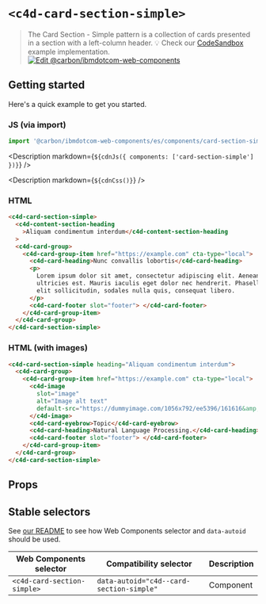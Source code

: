 
# `<c4d-card-section-simple>`

> The Card Section - Simple pattern is a collection of cards presented in a
> section with a left-column header. 💡 Check our
> [CodeSandbox](https://githubbox.com/carbon-design-system/carbon-for-ibm-dotcom/tree/main/packages/web-components/examples/codesandbox/components/card-section-simple)
> example implementation.
> [![Edit @carbon/ibmdotcom-web-components](https://developer.stackblitz.com/img/open_in_stackblitz.svg)](https://stackblitz.com/github/carbon-design-system/carbon-for-ibm-dotcom/tree/main/packages/web-components/examples/codesandbox/components/card-section-simple)

## Getting started

Here's a quick example to get you started.

### JS (via import)

```javascript
import '@carbon/ibmdotcom-web-components/es/components/card-section-simple/index.js';
```

<Description markdown={`${cdnJs({ components: ['card-section-simple'] })}`} />

<Description markdown={`${cdnCss()}`} />

### HTML

```html
<c4d-card-section-simple>
  <c4d-content-section-heading
    >Aliquam condimentum interdum</c4d-content-section-heading
  >
  <c4d-card-group>
    <c4d-card-group-item href="https://example.com" cta-type="local">
      <c4d-card-heading>Nunc convallis lobortis</c4d-card-heading>
      <p>
        Lorem ipsum dolor sit amet, consectetur adipiscing elit. Aenean et
        ultricies est. Mauris iaculis eget dolor nec hendrerit. Phasellus at
        elit sollicitudin, sodales nulla quis, consequat libero.
      </p>
      <c4d-card-footer slot="footer"> </c4d-card-footer>
    </c4d-card-group-item>
  </c4d-card-group>
</c4d-card-section-simple>
```

### HTML (with images)

```html
<c4d-card-section-simple heading="Aliquam condimentum interdum">
  <c4d-card-group>
    <c4d-card-group-item href="https://example.com" cta-type="local">
      <c4d-image
        slot="image"
        alt="Image alt text"
        default-src="https://dummyimage.com/1056x792/ee5396/161616&amp;text=4:3">
      </c4d-image>
      <c4d-card-eyebrow>Topic</c4d-card-eyebrow>
      <c4d-card-heading>Natural Language Processing.</c4d-card-heading>
      <c4d-card-footer slot="footer"> </c4d-card-footer>
    </c4d-card-group-item>
  </c4d-card-group>
</c4d-card-section-simple>
```

## Props

<Props of="c4d-card-section-simple" />
<Description markdown={markdownContents} />

## Stable selectors

See
[our README](https://github.com/carbon-design-system/carbon-for-ibm-dotcom/tree/main/packages/web-components#stable-selectors-for-analytics-and-integratione2e-testing-in-web-components)
to see how Web Components selector and `data-autoid` should be used.

| Web Components selector     | Compatibility selector                   | Description |
| --------------------------- | ---------------------------------------- | ----------- |
| `<c4d-card-section-simple>` | `data-autoid="c4d--card-section-simple"` | Component   |

<Description markdown={contributing} />
